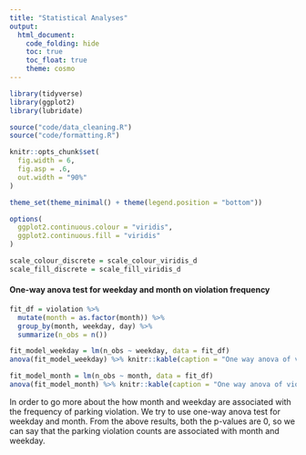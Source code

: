 ```yaml
---
title: "Statistical Analyses"
output: 
  html_document:
    code_folding: hide
    toc: true
    toc_float: true
    theme: cosmo
---
```

```r
library(tidyverse)
library(ggplot2)
library(lubridate)

source("code/data_cleaning.R")
source("code/formatting.R")

knitr::opts_chunk$set(
  fig.width = 6,
  fig.asp = .6,
  out.width = "90%"
)

theme_set(theme_minimal() + theme(legend.position = "bottom"))

options(
  ggplot2.continuous.colour = "viridis",
  ggplot2.continuous.fill = "viridis"
)

scale_colour_discrete = scale_colour_viridis_d
scale_fill_discrete = scale_fill_viridis_d

```

#### One-way anova test for weekday and month on violation frequency

```r
fit_df = violation %>%
  mutate(month = as.factor(month)) %>%
  group_by(month, weekday, day) %>%
  summarize(n_obs = n())

fit_model_weekday = lm(n_obs ~ weekday, data = fit_df)
anova(fit_model_weekday) %>% knitr::kable(caption = "One way anova of violation frequency and weekday")

fit_model_month = lm(n_obs ~ month, data = fit_df)
anova(fit_model_month) %>% knitr::kable(caption = "One way anova of violation frequency and month")
```

In order to go more about the how month and weekday are associated with the frequency of parking violation. We try to use one-way anova test for weekday and month. From the above results, both the p-values are 0, so we can say that the parking violation counts are associated with month and weekday.
